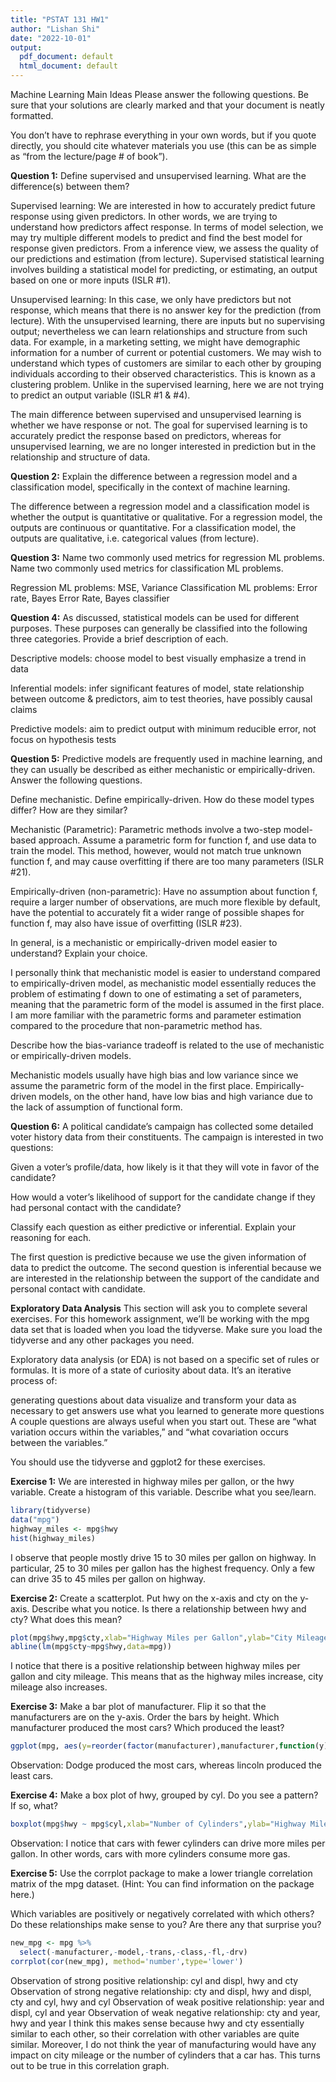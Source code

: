 ```yaml
---
title: "PSTAT 131 HW1"
author: "Lishan Shi"
date: "2022-10-01"
output:
  pdf_document: default
  html_document: default
---
```

Machine Learning Main Ideas
Please answer the following questions. Be sure that your solutions are clearly marked and that your document is neatly formatted.

You don’t have to rephrase everything in your own words, but if you quote directly, you should cite whatever materials you use (this can be as simple as “from the lecture/page # of book”).

**Question 1:**
Define supervised and unsupervised learning. What are the difference(s) between them?

Supervised learning: We are interested in how to accurately predict future response using given predictors. In other words, we are trying to understand how predictors affect response. In terms of model selection, we may try multiple different models to predict and find the best model for response given predictors. From a inference view, we assess the quality of our predictions and estimation (from lecture). Supervised statistical learning involves building a statistical model for predicting, or estimating, an output based on one or more inputs (ISLR #1).

Unsupervised learning: In this case, we only have predictors but not response, which means that there is no answer key for the prediction (from lecture). With the unsupervised learning, there are inputs but no supervising output; nevertheless we can learn relationships and structure from such data. For example, in a marketing setting, we might have demographic information for a number of current or potential customers. We may wish to understand which types of customers are similar to each other by grouping individuals according to their observed characteristics. This is known as a clustering problem. Unlike in the supervised learning, here we are not trying to predict an output variable (ISLR #1 & #4).

The main difference between supervised and unsupervised learning is whether we have response or not. The goal for supervised learning is to accurately predict the response based on predictors, whereas for unsupervised learning, we are no longer interested in prediction but in the relationship and structure of data.

**Question 2:**
Explain the difference between a regression model and a classification model, specifically in the context of machine learning.

The difference between a regression model and a classification model is whether the output is quantitative or qualitative. For a regression model, the outputs are continuous or quantitative. For a classification model, the outputs are qualitative, i.e. categorical values (from lecture).

**Question 3:**
Name two commonly used metrics for regression ML problems. Name two commonly used metrics for classification ML problems.

Regression ML problems: MSE, Variance
Classification ML problems: Error rate, Bayes Error Rate, Bayes classifier

**Question 4:**
As discussed, statistical models can be used for different purposes. These purposes can generally be classified into the following three categories. Provide a brief description of each.

Descriptive models: choose model to best visually emphasize a trend in data

Inferential models: infer significant features of model, state relationship between outcome & predictors, aim to test theories, have possibly causal claims 

Predictive models: aim to predict output with minimum reducible error, not focus on hypothesis tests

**Question 5:**
Predictive models are frequently used in machine learning, and they can usually be described as either mechanistic or empirically-driven. Answer the following questions.

Define mechanistic. Define empirically-driven. How do these model types differ? How are they similar?

Mechanistic (Parametric): Parametric methods involve a two-step model-based approach. Assume a parametric form for function f, and use data to train the model. This method, however, would not match true unknown function f, and may cause overfitting if there are too many parameters (ISLR #21).

Empirically-driven (non-parametric): Have no assumption about function f, require a larger number of observations, are much more flexible by default, have the potential to accurately fit a wider range of possible shapes for function f, may also have issue of overfitting (ISLR #23).

In general, is a mechanistic or empirically-driven model easier to understand? Explain your choice.

I personally think that mechanistic model is easier to understand compared to empirically-driven model, as mechanistic model essentially reduces the problem of estimating f down to one of estimating a set of parameters, meaning that the parametric form of the model is assumed in the first place. I am more familiar with the parametric forms and parameter estimation compared to the procedure that non-parametric method has. 


Describe how the bias-variance tradeoff is related to the use of mechanistic or empirically-driven models.

Mechanistic models usually have high bias and low variance since we assume the parametric form of the model in the first place. Empirically-driven models, on the other hand, have low bias and high variance due to the lack of assumption of functional form. 


**Question 6:**
A political candidate’s campaign has collected some detailed voter history data from their constituents. The campaign is interested in two questions:

Given a voter’s profile/data, how likely is it that they will vote in favor of the candidate?

How would a voter’s likelihood of support for the candidate change if they had personal contact with the candidate?

Classify each question as either predictive or inferential. Explain your reasoning for each.

The first question is predictive because we use the given information of data to predict the outcome.
The second question is inferential because we are interested in the relationship between the support of the candidate and personal contact with candidate.




**Exploratory Data Analysis**
This section will ask you to complete several exercises. For this homework assignment, we’ll be working with the mpg data set that is loaded when you load the tidyverse. Make sure you load the tidyverse and any other packages you need.

Exploratory data analysis (or EDA) is not based on a specific set of rules or formulas. It is more of a state of curiosity about data. It’s an iterative process of:

generating questions about data
visualize and transform your data as necessary to get answers
use what you learned to generate more questions
A couple questions are always useful when you start out. These are “what variation occurs within the variables,” and “what covariation occurs between the variables.”

You should use the tidyverse and ggplot2 for these exercises.

**Exercise 1:**
We are interested in highway miles per gallon, or the hwy variable. Create a histogram of this variable. Describe what you see/learn.
```r
library(tidyverse)
data("mpg")
highway_miles <- mpg$hwy
hist(highway_miles)

```
I observe that people mostly drive 15 to 30 miles per gallon on highway. In particular, 25 to 30 miles per gallon has the highest frequency. Only a few can drive 35 to 45 miles per gallon on highway. 

**Exercise 2:**
Create a scatterplot. Put hwy on the x-axis and cty on the y-axis. Describe what you notice. Is there a relationship between hwy and cty? What does this mean?
```r
plot(mpg$hwy,mpg$cty,xlab="Highway Miles per Gallon",ylab="City Mileage")
abline(lm(mpg$cty~mpg$hwy,data=mpg))
```
I notice that there is a positive relationship between highway miles per gallon and city mileage. This means that as the highway miles increase, city mileage also increases. 

**Exercise 3:**
Make a bar plot of manufacturer. Flip it so that the manufacturers are on the y-axis. Order the bars by height. Which manufacturer produced the most cars? Which produced the least?
```r
ggplot(mpg, aes(y=reorder(factor(manufacturer),manufacturer,function(y)-length(y),decreasing=TRUE)))+geom_bar() 
```
Observation: Dodge produced the most cars, whereas lincoln produced the least cars.


**Exercise 4:**
Make a box plot of hwy, grouped by cyl. Do you see a pattern? If so, what?
```r
boxplot(mpg$hwy ~ mpg$cyl,xlab="Number of Cylinders",ylab="Highway Miles per Gallon")
```
Observation: I notice that cars with fewer cylinders can drive more miles per gallon. In other words, cars with more cylinders consume more gas. 


**Exercise 5:**
Use the corrplot package to make a lower triangle correlation matrix of the mpg dataset. (Hint: You can find information on the package here.)

Which variables are positively or negatively correlated with which others? Do these relationships make sense to you? Are there any that surprise you?
```r
new_mpg <- mpg %>%
  select(-manufacturer,-model,-trans,-class,-fl,-drv)
corrplot(cor(new_mpg), method='number',type='lower')
```
Observation of strong positive relationship:
cyl and displ, hwy and cty
Observation of strong negative relationship:
cty and displ, hwy and displ, cty and cyl, hwy and cyl
Observation of weak positive relationship:
year and displ, cyl and year
Observation of weak negative relationship:
cty and year, hwy and year
I think this makes sense because hwy and cty essentially similar to each other, so their correlation with other variables are quite similar. Moreover, I do not think the year of manufacturing would have any impact on city mileage or the number of cylinders that a car has. This turns out to be true in this correlation graph.
